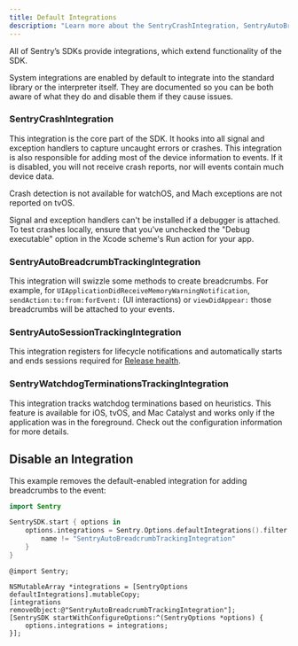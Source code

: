 ```yaml
---
title: Default Integrations
description: "Learn more about the SentryCrashIntegration, SentryAutoBreadcrumbTrackingIntegration, SentryAutoSessionTrackingIntegration, and SentryWatchdogTerminationTrackingIntegration, which are enabled by default."
---
```


All of Sentry’s SDKs provide integrations, which extend functionality of the SDK.

System integrations are enabled by default to integrate into the standard library or the interpreter itself. They are documented so you can be both aware of what they do and disable them if they cause issues.

### SentryCrashIntegration

This integration is the core part of the SDK. It hooks into all signal and exception handlers to capture uncaught errors or crashes. This integration is also responsible for adding most of the device information to events. If it is disabled, you will not receive crash reports, nor will events contain much device data.

<Note>

Crash detection is not available for watchOS, and Mach exceptions are not reported on tvOS.

</Note>

<Note>

Signal and exception handlers can't be installed if a debugger is attached. To test crashes locally, ensure that you've unchecked the "Debug executable" option in the Xcode scheme's Run action for your app.

</Note>

### SentryAutoBreadcrumbTrackingIntegration

This integration will swizzle some methods to create breadcrumbs. For example, for `UIApplicationDidReceiveMemoryWarningNotification`, `sendAction:to:from:forEvent:` (UI interactions) or `viewDidAppear:` those breadcrumbs will be attached to your events.

### SentryAutoSessionTrackingIntegration

This integration registers for lifecycle notifications and automatically starts and ends sessions required for [Release health](/product/releases/health/#session).

### SentryWatchdogTerminationsTrackingIntegration

This integration tracks watchdog terminations based on heuristics. This feature is available for iOS, tvOS, and Mac Catalyst and works only if the application was in the foreground. Check out the <PlatformLink to="/configuration/watchdog-terminations/">configuration</PlatformLink> information for more details.

## Disable an Integration

This example removes the default-enabled integration for adding breadcrumbs to the event:

```swift {tabTitle:Swift}
import Sentry

SentrySDK.start { options in
    options.integrations = Sentry.Options.defaultIntegrations().filter { name in
        name != "SentryAutoBreadcrumbTrackingIntegration"
    }
}
```

```objc {tabTitle:Objective-C}
@import Sentry;

NSMutableArray *integrations = [SentryOptions defaultIntegrations].mutableCopy;
[integrations removeObject:@"SentryAutoBreadcrumbTrackingIntegration"];
[SentrySDK startWithConfigureOptions:^(SentryOptions *options) {
    options.integrations = integrations;
}];
```
